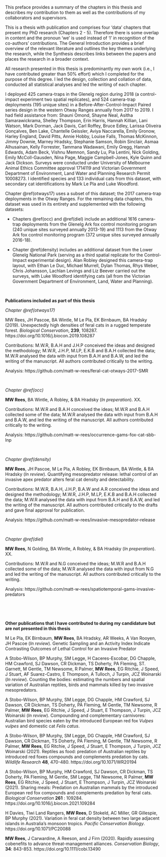 This preface provides a summary of the chapters in this thesis and describes my contribution to them as well as the contributions of my collaborators and supervisors. 

This is a thesis with publication and comprises four 'data' chapters that present my PhD research (Chapters 2 - 5). Therefore there is some overlap in content and the pronoun ‘we’ is used instead of ‘I’ in recognition of the co-authors’ contributions. The General Introduction provides a brief overview of the relevant literature and outlines the key themes underlying the research, while the Synthesis describes links between the papers and places the research in a broader context. 

All research presented in this thesis is predominantly my own work (i.e., I have contributed greater than 50% effort) which I completed for the purpose of this degree. I led the design, collection and collation of data, conducted all statistical analyses and led the writing of each chapter. 

I deployed 425 camera-traps in the Glenelg region during 2018 (a control-impact experiment two spatial replicates), and 524 camera-trap deployments (195 unique sites) in a Before-After-Control-Impact Paired series design in the western Otway Ranges annually from 2017 to 2019. I had field assistance from: Shauni Omond, Shayne Neal, Asitha Samarawickrama, Shelley Thompson, Erin Harris, Hannah Killian, Lani Watson, Mark Dorman, Jack Davis, Carl Roffey, Bruce Edley, Larissa Oliveira Gonçalves, Ben Lake, Chantelle Geissler, Aviya Naccarella, Emily Gronow, Harley England, David Pitts, Annie Hobby, Louise Falls, Thomas McKinnon, Jimmy Downie, Marney Hradsky, Stephanie Samson, Robin Sinclair, Asmaa Alhusainan, Kelly Forrester, Tammana Wadawani, Emily Gregg, Hannah Edwards, Adam Beck, Vishnu Memnon, Sandy Lu, Pia Lentini, Nick Golding, Emily McColl-Gausden, Nina Page, Maggie Campbell-Jones, Kyle Quinn and Jack Dickson. Surveys were conducted under University of Melbourne Animal Ethics Committee approval 1714119 and Victorian Government Department of Environment, Land Water and Planning Research Permit 10008273. I identified species and 133 individual cats from this dataset, with secondary cat identifications by Mark Le Pla and Luke Woodford.

Chapter \@ref(otways17) uses a subset of this dataset; the 2017 camera-trap deployments in the Otway Ranges. For the remaining data chapters, this dataset was used in its entirety and supplemented with the following datasets:

+ Chapters \@ref(occ) and \@ref(diel) include an additional 1616 camera-trap deployments from the Glenelg Ark fox control monitoring program (240 unique sites surveyed annually 2013-19) and 1113 from the Otway Ark fox control monitoring program (372 unique sites surveyed annually 2016-18). 

+ Chapter \@ref(density) includes an additional dataset from the Lower Glenelg National Park (serving as a third spatial replicate for the Control-Impact experimental design). Alan Robley designed this camera-trap layout, with Ethan Le Duc, Michael Murrell, Dylan Thomas, Rhys Weber, Chris Johansson, Lachlan Levings and Liz Beever carried out the surveys, with Luke Woodford identifying cats (all from the Victorian Government Department of Environment, Land, Water and Planning). 


$~$

**Publications included as part of this thesis**

*Chapter \@ref(otways17)*

MW Rees, JH Pascoe, BA Wintle, M Le Pla, EK Birnbaum, BA Hradsky (2019). Unexpectedly high densities of feral cats in a rugged temperate forest. *Biological Conservation*, **239**, 108287. https://doi.org/10.1016/j.biocon.2019.108287

Contributions: M.W.R, B.A.H and J.H.P  conceived the ideas and designed the methodology; M.W.R, J.H.P, M.LP, E.K.B and B.A.H collected the data; M.W.R analysed the data with input from B.A.H and B.A.W, and led the writing of the manuscript. All authors contributed critically to the writing.

Analysis: https://github.com/matt-w-rees/feral-cat-otways-2017-SMR

$~$

*Chapter \@ref(occ)*

**MW Rees**, BA Wintle, A Robley, & BA Hradsky (*In preperation*). XX.

Contributions: M.W.R and B.A.H conceived the ideas; M.W.R and B.A.H collected some of the data; M.W.R analysed the data with input from B.A.H and B.A.W, and led the writing of the manuscript. All authors contributed critically to the writing.

Analysis: https://github.com/matt-w-rees/occurrence-gams-fox-cat-sbb-lnp

$~$

*Chapter \@ref(density)*

**MW Rees**, JH Pascoe, M Le Pla, A Robley, EK Birnbaum, BA Wintle, & BA Hradsky (*In review*). Quantifying mesopredator release: lethal control of an invasive apex predator alters feral cat density and detectability.

Contributions: M.W.R, B.A.H, J.H.P, B.A.W and A.R conceived the ideas and designed the methodology; M.W.R, J.H.P, M.LP, E.K.B and B.A.H collected the data; M.W.R analysed the data with input from B.A.H and B.A.W, and led the writing of the manuscript. All authors contributed critically to the drafts and gave final approval for publication.

Analysis: https://github.com/matt-w-rees/invasive-mesopredator-release

$~$

*Chapter \@ref(diel)*

**MW Rees**, N Golding, BA Wintle, A Robley, & BA Hradsky (*In preperation*). XX.

Contributions: M.W.R and N.G conceived the ideas; M.W.R and B.A.H collected some of the data; M.W.R analysed the data with input from N.G and led the writing of the manuscript. All authors contributed critically to the writing.

Analysis: https://github.com/matt-w-rees/spatiotemporal-gams-invasive-predators

$~$

$~$

**Other publications that I have contributed to during my candidature but are not presented in this thesis**

M Le Pla, EK Birnbaum, **MW Rees**, BA Hradsky, AR Weeks, A Van Rooyen, JH Pascoe (*In review*).
Genetic Sampling and an Activity Index Indicate Contrasting Outcomes of Lethal Control for an Invasive Predator  

A Stobo-Wilson, BP Murphy, SM Legge, H Caceres-Escobar, DG Chapple, HM Crawford, SJ Dawson, CR Dickman, TS Doherty, PA Fleming, ST. Garnett, M Gentle, TM Newsome, R Palmer, **MW Rees**, EG Ritchie, J Speed, J Stuart, AF Suarez-Castro, E Thompson, A Tulloch, J Turpin, JCZ Woinarski (*In review*). Counting the bodies: estimating the numbers and spatial variation of Australian reptiles, birds and mammals killed by two invasive mesopredators.

A Stobo-Wilson, BP Murphy, SM Legge, DG Chapple, HM Crawford, SJ Dawson, CR Dickman, TS Doherty, PA Fleming, M Gentle, TM Newsome, R Palmer, **MW Rees**, EG Ritchie, J Speed, J Stuart, E Thompson, J Turpin, JCZ Woinarski (*In review*). Compounding and complementary carnivores: Australian bird species eaten by the introduced European red fox *Vulpes vulpes* and domestic cat *Felis catus*.

A Stobo-Wilson, BP Murphy, SM Legge, DG Chapple, HM Crawford, SJ Dawson, CR Dickman, TS Doherty, PA Fleming, M Gentle, TM Newsome, R Palmer, **MW Rees**, EG Ritchie, J Speed, J Stuart, E Thompson, J Turpin, JCZ Woinarski (2021). Reptiles as food: predation of Australian reptiles by introduced red foxes compounds and complements predation by cats. *Wildlife Research* **48**, 470-480. https://doi.org/10.1071/WR20194

A Stobo-Wilson, BP Murphy, HM Crawford, SJ Dawson, CR Dickman, TS Doherty, PA Fleming, M Gentle, SM Legge, TM Newsome, R Palmer, **MW Rees**, EG Ritchie, J Speed, J Stuart, E Thompson, J Turpin, JCZ Woinarski (2021). Sharing meals: Predation on Australian mammals by the introduced European red fox compounds and complements predation by feral cats. *Biological Conservation* **261** : 109284. https://doi.org/10.1016/j.biocon.2021.109284

H Davies, Tiwi Land Rangers, **MW Rees**, D Stokeld, AC Miller, GR Gillespie, BP Murphy (2021). Variation in feral cat density between two large adjacent islands in Australia’s monsoon tropics. *Pacific Conservation Biology*. https://doi.org/10.1071/PC20088

**MW Rees**, J Carwardine, A Reeson, and J Firn (2020). Rapidly assessing cobenefits to advance threat-management alliances. *Conservation Biology*, **34**: 843-853. https://doi.org/10.1111/cobi.13490

